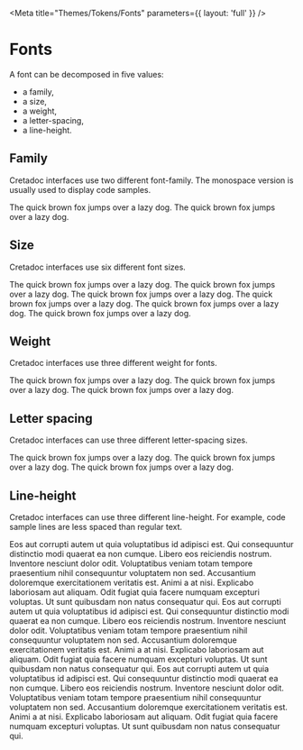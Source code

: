 
<Meta title="Themes/Tokens/Fonts" parameters={{ layout: 'full' }} />

# Fonts

A font can be decomposed in five values:

- a family,
- a size,
- a weight,
- a letter-spacing,
- a line-height.

## Family

Cretadoc interfaces use two different font-family. The monospace version is usually used to display code samples.

<Story name="Family">
  <PreviewList itemsPerRow={1}>
    <Font orientation="inline" token="font.family.regular">
      The quick brown fox jumps over a lazy dog.
    </Font>
    <Font orientation="inline" token="font.family.monospace">
      The quick brown fox jumps over a lazy dog.
    </Font>
  </PreviewList>
</Story>

## Size

Cretadoc interfaces use six different font sizes.

<Story name="Size">
  <PreviewList itemsPerRow={1}>
    <Font orientation="inline" token="font.size.xs">
      The quick brown fox jumps over a lazy dog.
    </Font>
    <Font orientation="inline" token="font.size.sm">
      The quick brown fox jumps over a lazy dog.
    </Font>
    <Font orientation="inline" token="font.size.md">
      The quick brown fox jumps over a lazy dog.
    </Font>
    <Font orientation="inline" token="font.size.lg">
      The quick brown fox jumps over a lazy dog.
    </Font>
    <Font orientation="inline" token="font.size.xl">
      The quick brown fox jumps over a lazy dog.
    </Font>
    <Font orientation="inline" token="font.size.xxl">
      The quick brown fox jumps over a lazy dog.
    </Font>
  </PreviewList>
</Story>

## Weight

Cretadoc interfaces use three different weight for fonts.

<Story name="Weight">
  <PreviewList itemsPerRow={1}>
    <Font orientation="inline" token="font.weight.light">
      The quick brown fox jumps over a lazy dog.
    </Font>
    <Font orientation="inline" token="font.weight.regular">
      The quick brown fox jumps over a lazy dog.
    </Font>
    <Font orientation="inline" token="font.weight.strong">
      The quick brown fox jumps over a lazy dog.
    </Font>
  </PreviewList>
</Story>

## Letter spacing

Cretadoc interfaces can use three different letter-spacing sizes.

<Story name="LetterSpacing">
  <PreviewList itemsPerRow={1}>
    <Font orientation="inline" token="font.letterSpacing.narrow">
      The quick brown fox jumps over a lazy dog.
    </Font>
    <Font orientation="inline" token="font.letterSpacing.regular">
      The quick brown fox jumps over a lazy dog.
    </Font>
    <Font orientation="inline" token="font.letterSpacing.spaced">
      The quick brown fox jumps over a lazy dog.
    </Font>
  </PreviewList>
</Story>

## Line-height

Cretadoc interfaces can use three different line-height. For example, code sample lines are less spaced than regular text.

<Story name="LineHeight">
  <PreviewList itemsPerRow={1}>
    <Font token="font.lineHeight.sm">
      Eos aut corrupti autem ut quia voluptatibus id adipisci est. Qui
      consequuntur distinctio modi quaerat ea non cumque. Libero eos reiciendis
      nostrum. Inventore nesciunt dolor odit. Voluptatibus veniam totam tempore
      praesentium nihil consequuntur voluptatem non sed. Accusantium doloremque
      exercitationem veritatis est. Animi a at nisi. Explicabo laboriosam aut
      aliquam. Odit fugiat quia facere numquam excepturi voluptas. Ut sunt
      quibusdam non natus consequatur qui.
    </Font>
    <Font token="font.lineHeight.md">
      Eos aut corrupti autem ut quia voluptatibus id adipisci est. Qui
      consequuntur distinctio modi quaerat ea non cumque. Libero eos reiciendis
      nostrum. Inventore nesciunt dolor odit. Voluptatibus veniam totam tempore
      praesentium nihil consequuntur voluptatem non sed. Accusantium doloremque
      exercitationem veritatis est. Animi a at nisi. Explicabo laboriosam aut
      aliquam. Odit fugiat quia facere numquam excepturi voluptas. Ut sunt
      quibusdam non natus consequatur qui.
    </Font>
    <Font token="font.lineHeight.lg">
      Eos aut corrupti autem ut quia voluptatibus id adipisci est. Qui
      consequuntur distinctio modi quaerat ea non cumque. Libero eos reiciendis
      nostrum. Inventore nesciunt dolor odit. Voluptatibus veniam totam tempore
      praesentium nihil consequuntur voluptatem non sed. Accusantium doloremque
      exercitationem veritatis est. Animi a at nisi. Explicabo laboriosam aut
      aliquam. Odit fugiat quia facere numquam excepturi voluptas. Ut sunt
      quibusdam non natus consequatur qui.
    </Font>
  </PreviewList>
</Story>
